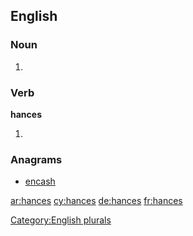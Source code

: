 ==English==

===Noun===
{{head|en}}

# {{plural of|hance}}

===Verb===
'''hances'''

# {{en-third-person singular of|hance}}

===Anagrams===
* [[encash#English|encash]]

[[Category:English plurals]]

[[ar:hances]]
[[cy:hances]]
[[de:hances]]
[[fr:hances]]